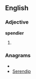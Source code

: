==English==

===Adjective===
'''spendier'''

# {{comparative of|[[spendy]]}}

===Anagrams===
* {{alphagram|deeinprs}}
* [[Serendip#English|Serendip]]